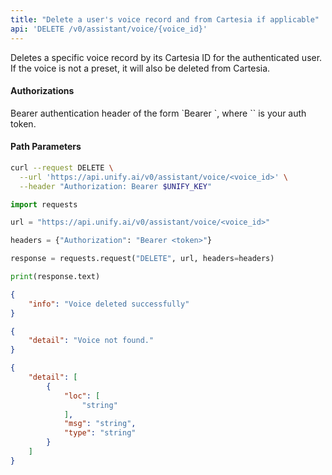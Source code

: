 ```yaml
---
title: "Delete a user's voice record and from Cartesia if applicable"
api: 'DELETE /v0/assistant/voice/{voice_id}'
---
```

Deletes a specific voice record by its Cartesia ID for the authenticated user. If the voice is not a preset, it will also be deleted from Cartesia.

#### Authorizations

<ParamField header="Authorization" type="string" required="true">
  Bearer authentication header of the form `Bearer <token>`, where `<token>` is your auth token.
</ParamField>

#### Path Parameters

<ParamField query="voice_id" type="string" required="true">

</ParamField>

<RequestExample>

```bash cURL
curl --request DELETE \
  --url 'https://api.unify.ai/v0/assistant/voice/<voice_id>' \
  --header "Authorization: Bearer $UNIFY_KEY"
```

```python Python
import requests

url = "https://api.unify.ai/v0/assistant/voice/<voice_id>"

headers = {"Authorization": "Bearer <token>"}

response = requests.request("DELETE", url, headers=headers)

print(response.text)
```

</RequestExample>
<ResponseExample>

```json 200
{
    "info": "Voice deleted successfully"
}
```

```json 404
{
    "detail": "Voice not found."
}
```

```json 422
{
    "detail": [
        {
            "loc": [
                "string"
            ],
            "msg": "string",
            "type": "string"
        }
    ]
}
```

</ResponseExample>

